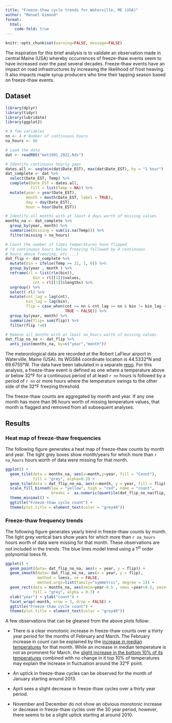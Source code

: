 ```yaml
---
title: "Freeze-thaw cycle trends for Waterville, ME (USA)"
author: "Manuel Gimond"
format: 
  html:
    code-fold: true
---
```


```r
knitr::opts_chunk$set(warning=FALSE, message=FALSE)
```

The inspiration for this brief analysis is to validate an observation made in central Maine (USA) whereby occurrences of freeze-thaw events seem to have increased over the past several decades. Freeze-thaw events have an impact on road infrastructures by increasing the likelihood of frost heaving. It also impacts maple syrup producers who time their tapping season based on freeze-thaw events.

## Dataset


```r
library(dplyr)
library(tidyr)
library(lubridate)
library(ggplot2)

# A few variables
nn <- 4 # Number of continuous hours
na_hours <- 96

# Load the data
dat <- readRDS("met1991_2022.Rds")

# Identify continuous hourly gaps
dates.all <- seq(min(dat$Date_EST), max(dat$Date_EST), by = "1 hour")
dat_complete <- dat %>% 
  select(Date_EST, Temp) %>% 
  complete(Date_EST = dates.all,
           fill = list(Temp = NA)) %>% 
  mutate(year = year(Date_EST), 
         month = month(Date_EST, label = TRUE),
         day = day(Date_EST),
         hour = hour(Date_EST)) 

# Identify all months with at least 4 days worth of missing values
months_na <- dat_complete %>% 
  group_by(year, month) %>% 
  summarise(missing = sum(is.na(Temp))) %>% 
  filter(missing > na_hours)

# Count the number of times temperatures have flipped
# (4 continuous hours below freezing followed by 4 continuous
# hours above freezing, etc ...)
dat_flip <- dat_complete %>% 
  mutate(bin = ifelse(Temp >= 32, 1, 0)) %>% 
  group_by(year , month ) %>% 
  reframe(rl = list(rle(bin)),
            bin = rl[[1]]$values,
            cnt = rl[[1]]$lengths) %>% 
  ungroup() %>% 
  select(-rl) %>% 
  mutate(cnt_lag = lag(cnt),
         bin_lag = lag(bin),
         flip = case_when(cnt >= nn & cnt_lag >= nn & bin != bin_lag ~ TRUE,
                          TRUE ~ FALSE)) %>% 
  group_by(year, month) %>% 
  summarize(flip= sum(flip)) %>% 
  filter(flip !=0)

# Remove all months with at least na_hours worth of missing values
dat_flip_no_na <- dat_flip %>% 
  anti_join(months_na, by=c("year","month"))
```

The meteorological data are recorded at the Robert LaFleur airport in Waterville, Maine (USA). Its WGS84 coordinate location is 44.5332&deg;N and 69.6755&deg;W. The data have been tabulated in a separate [repo](https://github.com/mgimond/meteo_waterville/blob/master/Meteo_lite.R). For this analysis, a freeze-thaw event is defined as one where a temperature above or below 32&deg;F for a continuous period of at least `r nn` hours is followed by a period of `r nn` or more hours where the temperature swings to the other side of the 32&deg;F freezing threshold.

The freeze-thaw counts are aggregated by month and year. If any one month has more than 96 hours worth of missing temperature values, that month is flagged and removed from all subsequent analyses.

## Results

### Heat map of freeze-thaw frequencies

The following figure generates a heat map of freeze-thaw counts by month and year. The light grey boxes show month/years for which more than `r na_hours` hours worth of data were missing for that month.

```r
ggplot() + 
  geom_tile(data = months_na, aes(x=month,y=year, fill = "Count"), 
            fill = "grey", alpha=0.3) +
  geom_tile(data = dat_flip_no_na, aes(x=month, y = year, fill = flip)) +
  scale_fill_binned(low = "yellow", high = "red", name = "count",
                    breaks =  as.numeric(quantile(dat_flip_no_na$flip, probs = 1:10/10))) +
  theme_minimal() +
  ggtitle("Freeze-thaw cycle count") +
  theme(plot.title = element_text(color = "grey40"))
```

### Freeze-thaw frequency trends

The following figure generates yearly trend in freeze-thaw counts by month. The light grey vertical bars show years for which more than `r na_hours` hours worth of data were missing for that month. These observations are not included in the trends. The blue lines model trend using a 1^st^ order polynomial loess fit.

```r
ggplot() +
  geom_point(data= dat_flip_no_na, aes(x = year, y = flip)) + 
  geom_smooth(data= dat_flip_no_na, aes(x = year, y = flip),
              method = loess, se = FALSE, 
              method.args=list(family="symmetric", degree = 1)) +
  geom_rect(data = months_na, aes(xmin=year-0.5 , xmax =year+0.5, ymin=-Inf, ymax=Inf), 
            fill = "grey", alpha = 0.3) +
  xlab("year") + ylab("count") +
  facet_wrap(~month, nrow = 3, drop = FALSE) +
  ggtitle("Freeze-thaw cycle count") +
  theme(plot.title = element_text(color = "grey40"))
```

A few observations that can be gleaned from the above plots follow:

* There is a clear monotonic increase in freeze-thaw counts over a thirty year period for the months of February and March. The February increase in count can be explained by the [increase in median temperatures](https://mgimond.github.io/meteo_waterville/#change-in-median-temperature-values-over-the-years) for that month. While an increase in median temperature is not as prominent for March, the [slight increase in the bottom 10% of its temperatures](https://mgimond.github.io/meteo_waterville/#change-in-high-temperature-values-over-the-years) combined with no change in it top 10% of temperatures may explain the increase in fluctuation around the 32&deg;F point.

* An uptick in freeze-thaw cycles can be observed for the month of January starting around 2013.

* April sees a slight decrease in freeze-thaw cycles over a thirty year period.

* November and December do not show an obvious monotonic increase or decrease in freeze-thaw cycles over the 30 year period, however, there seems to be a slight uptick starting at around 2010.